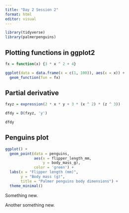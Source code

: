 ```yaml
---
title: "Day 2 Session 2"
format: html
editor: visual
---
```


```r
library(tidyverse)
library(palmerpenguins)
```

## Plotting functions in ggplot2

```r
fx = function(x) {3 * x ^ 2 + 4}

ggplot(data = data.frame(x = c(1, 100)), aes(x = x)) +
  geom_function(fun = fx)
```

## Partial derivative

```r
fxyz = expression(2 * x * y + 3 * (x ^ 2) * (z ^ 3))

dfdy = D(fxyz, 'y')

dfdy
```

## Penguins plot

```r
ggplot() + 
  geom_point(data = penguins, 
             aes(x = flipper_length_mm, 
                 y = body_mass_g),
             color = 'green') +
  labs(x = "Flipper length (mm)", 
       y = "Body mass (g)", 
       title = "Palmer penguins body dimensions") + 
  theme_minimal()
```

Something new.

Another something new.
